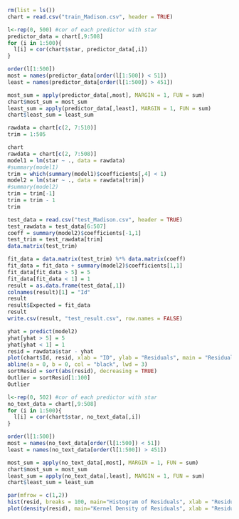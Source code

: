 


```r
rm(list = ls())
chart = read.csv("train_Madison.csv", header = TRUE)
```

```r
l<-rep(0, 500) #cor of each predictor with star
predictor_data = chart[,9:508]
for (i in 1:500){
  l[i] = cor(chart$star, predictor_data[,i])
}

order(l[1:500])
most = names(predictor_data[order(l[1:500]) < 51])
least = names(predictor_data[order(l[1:500]) > 451])

most_sum = apply(predictor_data[,most], MARGIN = 1, FUN = sum)
chart$most_sum = most_sum
least_sum = apply(predictor_data[,least], MARGIN = 1, FUN = sum)
chart$least_sum = least_sum
```


```r
rawdata = chart[c(2, 7:510)]
trim = 1:505

chart
rawdata = chart[c(2, 7:508)]
model1 = lm(star ~ ., data = rawdata)
#summary(model1)
trim = which(summary(model1)$coefficients[,4] < 1)
model2 = lm(star ~ ., data = rawdata[trim])
#summary(model2)
trim = trim[-1]
trim = trim - 1
trim

test_data = read.csv("test_Madison.csv", header = TRUE)
test_rawdata = test_data[6:507]
coeff = summary(model2)$coefficients[-1,1]
test_trim = test_rawdata[trim]
data.matrix(test_trim)

fit_data = data.matrix(test_trim) %*% data.matrix(coeff)
fit_data = fit_data + summary(model2)$coefficients[1,1]
fit_data[fit_data > 5] = 5
fit_data[fit_data < 1] = 1
result = as.data.frame(test_data[,1])
colnames(result)[1] = "Id"
result
result$Expected = fit_data
result
write.csv(result, "test_result.csv", row.names = FALSE)
```

```r
yhat = predict(model2)
yhat[yhat > 5] = 5
yhat[yhat < 1] = 1
resid = rawdata$star - yhat
plot(chart$Id, resid, xlab = "ID", ylab = "Residuals", main = "Residual Plot",pch = 23,bg = "red",cex = 1.2)
abline(a = 0, b = 0, col = "black", lwd = 3)
sortResid = sort(abs(resid), decreasing = TRUE)
Outlier = sortResid[1:100]
Outlier
```

```r
l<-rep(0, 502) #cor of each predictor with star
no_text_data = chart[,9:508]
for (i in 1:500){
  l[i] = cor(chart$star, no_text_data[,i])
}

order(l[1:500])
most = names(no_text_data[order(l[1:500]) < 51])
least = names(no_text_data[order(l[1:500]) > 451])

most_sum = apply(no_text_data[,most], MARGIN = 1, FUN = sum)
chart$most_sum = most_sum
least_sum = apply(no_text_data[,least], MARGIN = 1, FUN = sum)
chart$least_sum = least_sum
```
  
```r
par(mfrow = c(1,2))
hist(resid, breaks = 100, main="Histogram of Residuals", xlab = "Residuals")
plot(density(resid), main="Kernel Density of Residuals", xlab = "Residuals")
```

